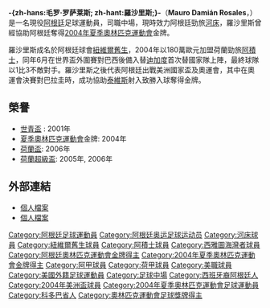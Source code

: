 {{noteTA
|T=zh-hans:毛罗·罗萨莱斯; zh-hant:羅沙里斯;
}}

{{Football player infobox
 | playername = -{zh-hans:毛罗·罗萨莱斯; zh-hant:羅沙里斯;}-<br>Mauro Rosales
 | image = [[File:Mauro_Rosales.jpg|240px]]
 | fullname = Mauro Damián Rosales  
 | height =  1.73米 
 | nickname = Maurito, Enano
 | dateofbirth =   {{birth date and age|1981|2|24}}         
 | cityofbirth = Villa María]
 | countryofbirth = [[阿根廷|阿根廷]]
 | currentclub  = [[河床體育會|河床]] 
 | clubnumber = 15
 | position = [[中場|中場]]
 | youthyears = 
 | youthclubs =  
 | years =  1999-04  <br> 2004-07 <br> 2007-
 | clubs =  [[紐維爾舊生|紐維爾舊生]] <br> [[阿積士|阿積士]] <br>  [[河床體育會|河床]]
 | caps(goals) =  119(30) <br> 51(5) <br> 35(3) 
|nationalnumber = 11
|nationalyears =  
|nationalteam = [[阿根廷國家足球隊|阿根廷]] 
|nationalcaps(goals) = 10 (1) 
 | pcupdate =  2007年5月24日
}}
{{MedalTop}}
{{MedalCountry|{{ARG}}}}
{{MedalSport | 男子[[足球|足球]]}}
{{MedalGold | [[2004年夏季奧林匹克運動會|2004年雅典]] | [[2004年夏季奧林匹克運動會足球比賽|團體]]}}
{{MedalBottom}}

'''-{zh-hans:毛罗·罗萨莱斯; zh-hant:羅沙里斯;}-'''（'''Mauro Damián Rosales'''，{{bd|1981年|2月24日|||R}}）是一名現役[[阿根廷|阿根廷]]足球運動員，司職中場，現時效力阿根廷勁旅[[河床體育會|河床]]，羅沙里斯曾經協助阿根廷奪得[[2004年夏季奧林匹克運動會足球比賽|2004年夏季奧林匹克運動會]]金牌。

羅沙里斯成名於阿根廷球會[[紐維爾舊生|紐維爾舊生]]，2004年以180萬歐元加盟荷蘭勁旅[[阿積士|阿積士]]，同年6月在世界盃外圍賽對巴西後備入替[[迪加度|迪加度]]首次替國家隊上陣，最終球隊以1比3不敵對手。羅沙里斯之後代表阿根廷出戰美洲國家盃及奧運會，其中在奧運會決賽對巴拉圭時，成功協助[[泰維斯|泰維斯]]射入致勝入球奪得金牌。

==榮譽==
*[[世青盃|世青盃]] : 2001年
*[[夏季奧林匹克運動會|夏季奧林匹克運動會]]金牌: 2004年
*[[荷蘭盃|荷蘭盃]]: 2006年
*[[荷蘭超級盃|荷蘭超級盃]]: 2005年, 2006年

==外部連結==
*[http://www.football-lineups.com/players/player.php?route=844 個人檔案] {{Wayback|url=http://www.football-lineups.com/players/player.php?route=844 |date=20070525013057 }}
*[http://www.cariverplate.com.ar/tpl.php?cat=es&url=ficha-jugador.php&id=115 個人檔案] {{Wayback|url=http://www.cariverplate.com.ar/tpl.php?cat=es&url=ficha-jugador.php&id=115 |date=20200928225853 }}

{{2004年美洲國家盃足球賽阿根廷參賽名單}}
{{2004年奧運會男子足球阿根廷參賽名單}}

{{DEFAULTSORT:Rosales, Mauro}}
[[Category:阿根廷足球運動員|Category:阿根廷足球運動員]]
[[Category:阿根廷奥运足球运动员|Category:阿根廷奥运足球运动员]]
[[Category:河床球員|Category:河床球員]]
[[Category:紐維爾舊生球員|Category:紐維爾舊生球員]]
[[Category:阿積士球員|Category:阿積士球員]]
[[Category:西雅圖海灣者球員|Category:西雅圖海灣者球員]]
[[Category:阿根廷奧林匹克運動會金牌得主|Category:阿根廷奧林匹克運動會金牌得主]]
[[Category:2004年夏季奧林匹克運動會金牌得主|Category:2004年夏季奧林匹克運動會金牌得主]]
[[Category:阿甲球員|Category:阿甲球員]]
[[Category:荷甲球員|Category:荷甲球員]]
[[Category:美職球員|Category:美職球員]]
[[Category:美國外籍足球運動員|Category:美國外籍足球運動員]]
[[Category:足球中場|Category:足球中場]]
[[Category:西班牙裔阿根廷人|Category:西班牙裔阿根廷人]]
[[Category:2004年美洲盃球員|Category:2004年美洲盃球員]]
[[Category:2004年夏季奧林匹克運動會足球運動員|Category:2004年夏季奧林匹克運動會足球運動員]]
[[Category:科多巴省人|Category:科多巴省人]]
[[Category:奧林匹克運動會足球獎牌得主|Category:奧林匹克運動會足球獎牌得主]]